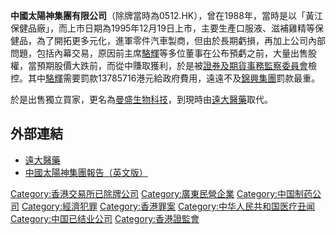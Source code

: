 '''中國太陽神集團有限公司'''（除牌當時為0512.HK），曾在1988年，當時是以「黃江保健品廠」，而上市日期為1995年12月19日上市，主要生產口服液、滋補雞精等保健品，為了開拓更多元化，進軍零件汽車製商，但由於長期虧損，再加上公司內部問題，包括內幕交易，原因前主席[[駱輝|駱輝]]等多位董事在公布預虧之前，大量出售股權，當預期股價大跌前，而從中賺取獲利，於是被[[證券及期貨事務監察委員會|證券及期貨事務監察委員會]]檢控。其中[[駱輝|駱輝]]需要罰款13785716港元給政府費用，遠遠不及[[錦興集團|錦興集團]]罰款最重。

於是出售獨立買家，更名為[[曼盛生物科技|曼盛生物科技]]，到現時由[[遠大醫藥|遠大醫藥]]取代。

==外部連結==
*[http://www.chinagrandpharm.com 遠大醫藥]{{Wayback|url=http://www.chinagrandpharm.com/ |date=20200919140211 }}
*[http://www.idt.gov.hk/english/doc/ApolloReport.pdf 中國太陽神集團報告（英文版）]{{Wayback|url=http://www.idt.gov.hk/english/doc/ApolloReport.pdf |date=20160304224622 }}

[[Category:香港交易所已除牌公司|Category:香港交易所已除牌公司]]
[[Category:廣東民營企業|Category:廣東民營企業]]
[[Category:中国制药公司|Category:中国制药公司]]
[[Category:經濟犯罪|Category:經濟犯罪]]
[[Category:香港罪案|Category:香港罪案]]
[[Category:中华人民共和国医疗丑闻|Category:中华人民共和国医疗丑闻]]
[[Category:中国已结业公司|Category:中国已结业公司]]
[[Category:香港證監會|Category:香港證監會]]